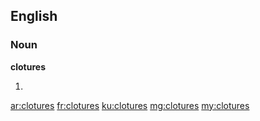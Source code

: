 ==English==

===Noun===
'''clotures'''

# {{plural of|cloture}}

[[ar:clotures]]
[[fr:clotures]]
[[ku:clotures]]
[[mg:clotures]]
[[my:clotures]]